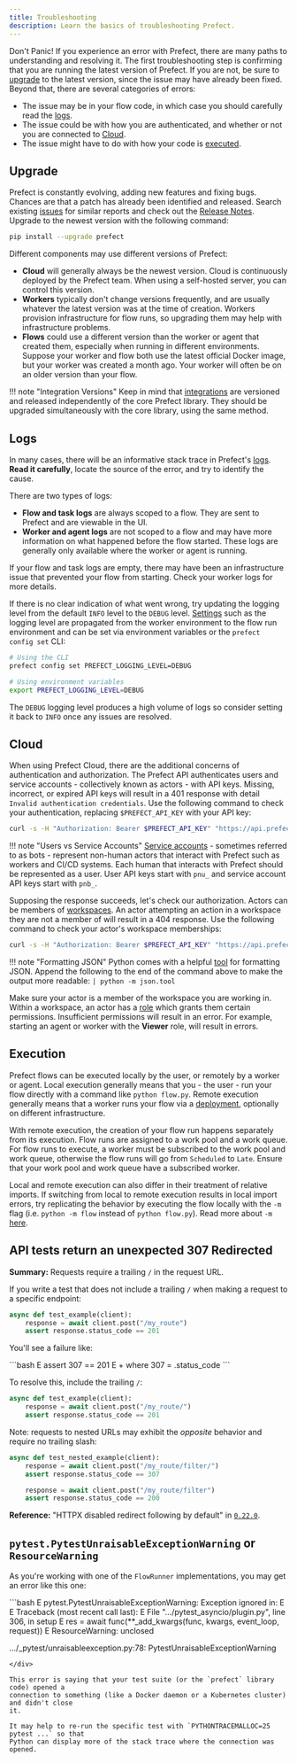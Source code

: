 ```yaml
---
title: Troubleshooting
description: Learn the basics of troubleshooting Prefect.
---
```


Don't Panic! If you experience an error with Prefect, there are many paths to understanding and resolving it. The first troubleshooting step is confirming that you are running the latest version of Prefect. If you are not, be sure to [upgrade](#upgrade) to the latest version, since the issue may have already been fixed. Beyond that, there are several categories of errors:

* The issue may be in your flow code, in which case you should carefully read the [logs](#logs).
* The issue could be with how you are authenticated, and whether or not you are connected to [Cloud](#cloud).
* The issue might have to do with how your code is [executed](#execution).

## Upgrade

Prefect is constantly evolving, adding new features and fixing bugs. Chances are that a patch has already been identified and released. Search existing [issues](https://github.com/PrefectHQ/prefect/issues) for similar reports and check out the [Release Notes](https://github.com/PrefectHQ/prefect/blob/main/RELEASE-NOTES.md). Upgrade to the newest version with the following command:

```bash
pip install --upgrade prefect
```

Different components may use different versions of Prefect:

* **Cloud** will generally always be the newest version. Cloud is continuously deployed by the Prefect team. When using a self-hosted server, you can control this version.
* **Workers** typically don't change versions frequently, and are usually whatever the latest version was at the time of creation. Workers provision infrastructure for flow runs, so upgrading them may help with infrastructure problems.
* **Flows** could use a different version than the worker or agent that created them, especially when running in different environments. Suppose your worker and flow both use the latest official Docker image, but your worker was created a month ago. Your worker will often be on an older version than your flow.

!!! note "Integration Versions"
    Keep in mind that [integrations](/integrations/) are versioned and released independently of the core Prefect library. They should be upgraded simultaneously with the core library, using the same method.

## Logs

In many cases, there will be an informative stack trace in Prefect's [logs](/concepts/logs/). **Read it carefully**, locate the source of the error, and try to identify the cause.

There are two types of logs:

* **Flow and task logs** are always scoped to a flow. They are sent to Prefect and are viewable in the UI.
* **Worker and agent logs** are not scoped to a flow and may have more information on what happened before the flow started. These logs are generally only available where the worker or agent is running.

If your flow and task logs are empty, there may have been an infrastructure issue that prevented your flow from starting. Check your worker logs for more details.

If there is no clear indication of what went wrong, try updating the logging level from the default `INFO` level to the `DEBUG` level. [Settings](/api-ref/prefect/settings/) such as the logging level are propagated from the worker environment to the flow run environment and can be set via environment variables or the `prefect config set` CLI:

```bash
# Using the CLI
prefect config set PREFECT_LOGGING_LEVEL=DEBUG

# Using environment variables
export PREFECT_LOGGING_LEVEL=DEBUG
```

The `DEBUG` logging level produces a high volume of logs so consider setting it back to `INFO` once any issues are resolved.

## Cloud

When using Prefect Cloud, there are the additional concerns of authentication and authorization. The Prefect API authenticates users and service accounts - collectively known as actors - with API keys. Missing, incorrect, or expired API keys will result in a 401 response with detail `Invalid authentication credentials`. Use the following command to check your authentication, replacing `$PREFECT_API_KEY` with your API key:

```bash
curl -s -H "Authorization: Bearer $PREFECT_API_KEY" "https://api.prefect.cloud/api/me/"
```

!!! note "Users vs Service Accounts"
    [Service accounts](/cloud/users/service-accounts/) - sometimes referred to as bots - represent non-human actors that interact with Prefect such as workers and CI/CD systems. Each human that interacts with Prefect should be represented as a user. User API keys start with `pnu_` and service account API keys start with `pnb_`.

Supposing the response succeeds, let's check our authorization. Actors can be members of [workspaces](/cloud/workspaces/). An actor attempting an action in a workspace they are not a member of will result in a 404 response. Use the following command to check your actor's workspace memberships:

```bash
curl -s -H "Authorization: Bearer $PREFECT_API_KEY" "https://api.prefect.cloud/api/me/workspaces"
```

!!! note "Formatting JSON"
    Python comes with a helpful [tool](https://docs.python.org/3/library/json.html#module-json.tool) for formatting JSON. Append the following to the end of the command above to make the output more readable: `| python -m json.tool`

Make sure your actor is a member of the workspace you are working in. Within a workspace, an actor has a [role](/cloud/users/roles/) which grants them certain permissions. Insufficient permissions will result in an error. For example, starting an agent or worker with the **Viewer** role, will result in errors.

## Execution

Prefect flows can be executed locally by the user, or remotely by a worker or agent. Local execution generally means that you - the user - run your flow directly with a command like `python flow.py`. Remote execution generally means that a worker runs your flow via a [deployment](/concepts/deployments/), optionally on different infrastructure.

With remote execution, the creation of your flow run happens separately from its execution. Flow runs are assigned to a work pool and a work queue. For flow runs to execute, a worker must be subscribed to the work pool and work queue, otherwise the flow runs will go from `Scheduled` to `Late`. Ensure that your work pool and work queue have a subscribed worker.

Local and remote execution can also differ in their treatment of relative imports. If switching from local to remote execution results in local import errors, try replicating the behavior by executing the flow locally with the `-m` flag (i.e. `python -m flow` instead of `python flow.py`). Read more about `-m` [here](https://stackoverflow.com/a/62923810).

## API tests return an unexpected 307 Redirected

**Summary:** Requests require a trailing `/` in the request URL.

If you write a test that does not include a trailing `/` when making a request to a specific endpoint:

```python
async def test_example(client):
    response = await client.post("/my_route")
    assert response.status_code == 201
```

You'll see a failure like:

<div class="terminal">
```bash
E       assert 307 == 201
E        +  where 307 = <Response [307 Temporary Redirect]>.status_code
```
</div>

To resolve this, include the trailing `/`:

```python
async def test_example(client):
    response = await client.post("/my_route/")
    assert response.status_code == 201
```

Note: requests to nested URLs may exhibit the *opposite* behavior and require no trailing slash:

```python
async def test_nested_example(client):
    response = await client.post("/my_route/filter/")
    assert response.status_code == 307

    response = await client.post("/my_route/filter")
    assert response.status_code == 200
```

**Reference:** "HTTPX disabled redirect following by default" in [`0.22.0`](https://github.com/encode/httpx/blob/master/CHANGELOG.md#0200-13th-october-2021).

## `pytest.PytestUnraisableExceptionWarning` or `ResourceWarning`

As you're working with one of the `FlowRunner` implementations, you may get an
error like this one:

<div class="terminal">
```bash
E               pytest.PytestUnraisableExceptionWarning: Exception ignored in: <ssl.SSLSocket fd=-1, family=AddressFamily.AF_INET, type=SocketKind.SOCK_STREAM, proto=0>
E
E               Traceback (most recent call last):
E                 File ".../pytest_asyncio/plugin.py", line 306, in setup
E                   res = await func(**_add_kwargs(func, kwargs, event_loop, request))
E               ResourceWarning: unclosed <ssl.SSLSocket fd=10, family=AddressFamily.AF_INET, type=SocketKind.SOCK_STREAM, proto=0, laddr=('127.0.0.1', 60605), raddr=('127.0.0.1', 6443)>

.../_pytest/unraisableexception.py:78: PytestUnraisableExceptionWarning

```
</div>

This error is saying that your test suite (or the `prefect` library code) opened a
connection to something (like a Docker daemon or a Kubernetes cluster) and didn't close
it.

It may help to re-run the specific test with `PYTHONTRACEMALLOC=25 pytest ...` so that
Python can display more of the stack trace where the connection was opened.
